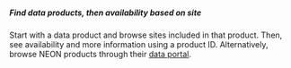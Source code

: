 ##### Find data products, then availability based on site

Start with a data product and browse sites included in that product. Then, see availability and more information using a product ID. Alternatively, browse NEON products through their [data portal](http://data.neonscience.org/static/browse.html).
